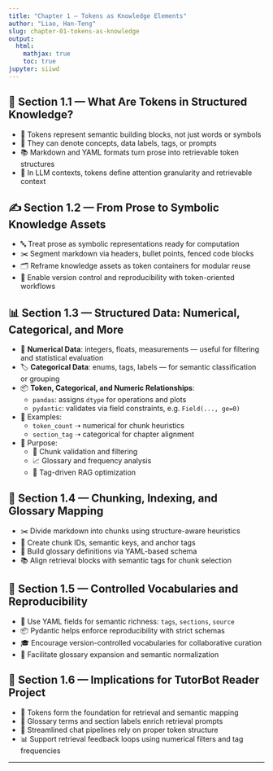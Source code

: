 ```yaml
---
title: "Chapter 1 — Tokens as Knowledge Elements"
author: "Liao, Han-Teng"
slug: chapter-01-tokens-as-knowledge
output: 
  html: 
    mathjax: true
    toc: true
jupyter: siiwd
---
```


## 🧠 Section 1.1 — What Are Tokens in Structured Knowledge?

- 🧩 Tokens represent semantic building blocks, not just words or symbols  
- 🧠 They can denote concepts, data labels, tags, or prompts  
- 📚 Markdown and YAML formats turn prose into retrievable token structures  
- 💬 In LLM contexts, tokens define attention granularity and retrievable context  

## ✍️ Section 1.2 — From Prose to Symbolic Knowledge Assets

- 🔤 Treat prose as symbolic representations ready for computation  
- ✂️ Segment markdown via headers, bullet points, fenced code blocks  
- 🗂️ Reframe knowledge assets as token containers for modular reuse  
- 🔄 Enable version control and reproducibility with token-oriented workflows  

## 📊 Section 1.3 — Structured Data: Numerical, Categorical, and More

- 🧮 **Numerical Data**: integers, floats, measurements — useful for filtering and statistical evaluation  
- 🏷️ **Categorical Data**: enums, tags, labels — for semantic classification or grouping  
- 📦 **Token, Categorical, and Numeric Relationships**:
  - `pandas`: assigns `dtype` for operations and plots  
  - `pydantic`: validates via field constraints, e.g. `Field(..., ge=0)`  
- 🔎 Examples:
  - `token_count` ➝ numerical for chunk heuristics  
  - `section_tag` ➝ categorical for chapter alignment  
- 🎯 Purpose:
  - 🌱 Chunk validation and filtering  
  - 📈 Glossary and frequency analysis  
  - 🧠 Tag-driven RAG optimization  

## 🧩 Section 1.4 — Chunking, Indexing, and Glossary Mapping

- ✂️ Divide markdown into chunks using structure-aware heuristics  
- 🔗 Create chunk IDs, semantic keys, and anchor tags  
- 🧾 Build glossary definitions via YAML-based schema  
- 📚 Align retrieval blocks with semantic tags for chunk selection  

## 📁 Section 1.5 — Controlled Vocabularies and Reproducibility

- 📖 Use YAML fields for semantic richness: `tags`, `sections`, `source`  
- 📦 Pydantic helps enforce reproducibility with strict schemas  
- 🎓 Encourage version-controlled vocabularies for collaborative curation  
- 🔄 Facilitate glossary expansion and semantic normalization  

## 🧪 Section 1.6 — Implications for TutorBot Reader Project

- 🎯 Tokens form the foundation for retrieval and semantic mapping  
- 🧩 Glossary terms and section labels enrich retrieval prompts  
- 💬 Streamlined chat pipelines rely on proper token structure  
- 📊 Support retrieval feedback loops using numerical filters and tag frequencies  

---

